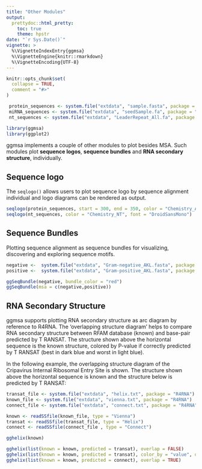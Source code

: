 ```yaml
---
title: "Other Modules"
output: 
  prettydoc::html_pretty:
    toc: true
    theme: hpstr
date: "`r Sys.Date()`"
vignette: >
  %\VignetteIndexEntry{ggmsa}
  %\VignetteEngine{knitr::rmarkdown}
  %\VignetteEncoding{UTF-8}
---
```


```r
knitr::opts_chunk$set(
  collapse = TRUE,
  comment = "#>"
)

 protein_sequences <- system.file("extdata", "sample.fasta", package = "ggmsa")
 miRNA_sequences <- system.file("extdata", "seedSample.fa", package = "ggmsa")
 nt_sequences <- system.file("extdata", "LeaderRepeat_All.fa", package = "ggmsa")

library(ggmsa)
library(ggplot2)
```


ggmsa implements a couple of other modules to plot besides MSA. Such modules plot **sequence logos**, **sequence bundles** and **RNA secondary structure**, individually. 

## Sequence logo

The `seqlogo()` allows users to plot sequence logo by sequence alignment individual and logo diagrams can be rendered as output.

```r
seqlogo(protein_sequences, start = 300, end = 350, color = "Chemistry_AA", font = "DroidSansMono")
seqlogo(nt_sequences, color = "Chemistry_NT", font = "DroidSansMono")
```

## Sequence Bundles

Plotting sequence alignment as sequence bundles for visualizing, discovering and exploring sequence motifs.

```r
negative <-  system.file("extdata", "Gram-negative_AKL.fasta", package = "ggmsa")
positive <-  system.file("extdata", "Gram-positive_AKL.fasta", package = "ggmsa")

ggSeqBundle(negative, bundle_color = "red")
ggSeqBundle(msa = c(negative,positive))
```

## RNA Secondary Structure

ggmsa supports plotting RNA secondary structure as arc diagram by reference to R4RNA. The ‘overlapping structure diagram’ helps to compare RNA secondary structure between RFAM database (known) and base-pair predicted by T RANSAT. The structure shown above the horizontal sequence is the known structure, colored by P-value if correctly predicted by T RANSAT (best in dark blue and worst in light blue).

In the following example, the overlapping structure diagram of the Cripavirus Internal Ribosomal Entry Site is shown. The structure shown above the horizontal sequence is known and  the structure below is predicted by T RANSAT:

```r
transat_file <- system.file("extdata", "helix.txt", package = "R4RNA")
known_file <- system.file("extdata", "vienna.txt", package = "R4RNA")
connect_file <- system.file("extdata", "connect.txt", package = "R4RNA")

known <- readSSfile(known_file, type = "Vienna")
transat <- readSSfile(transat_file, type = "Helix")
connect <- readSSfile(connect_file , type = "Connect")

gghelix(known)

gghelix(list(known = known, predicted = transat), overlap = FALSE)
gghelix(list(known = known, predicted = transat), color_by = "value", overlap = TRUE)
gghelix(list(known = known, predicted = connect), overlap = TRUE)
```





